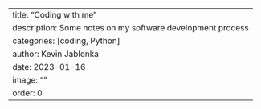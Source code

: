 ---
title: "Coding with me"
description: Some notes on my software development process
categories: [coding, Python]
author: Kevin Jablonka
date: 2023-01-16
image: ""
order: 0
---